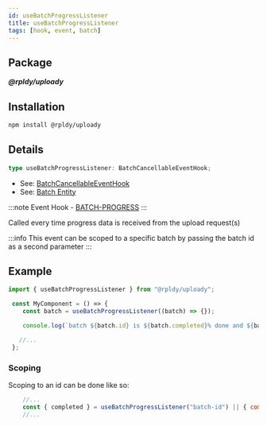 ```yaml
---
id: useBatchProgressListener
title: useBatchProgressListener
tags: [hook, event, batch]
---
```


## Package

**_@rpldy/uploady_**

## Installation

```bash npm2yarn
npm install @rpldy/uploady
```

## Details

```typescript
type useBatchProgressListener: BatchCancellableEventHook;
```

- See: [BatchCancellableEventHook](../types#batchcancellableeventhook)
- See: [Batch Entity](../entities#batch)

:::note
Event Hook - [BATCH-PROGRESS](../events#batchProgress)
:::

Called every time progress data is received from the upload request(s)

:::info
This event can be scoped to a specific batch by passing the batch id as a second parameter
:::


## Example

```javascript
import { useBatchProgressListener } from "@rpldy/uploady";

 const MyComponent = () => {
    const batch = useBatchProgressListener((batch) => {});

    console.log(`batch ${batch.id} is ${batch.completed}% done and ${batch.loaded} bytes uploaded`)

   //...
 };
```

### Scoping

Scoping to an id can be done like so:

```javascript
    //...
    const { completed } = useBatchProgressListener("batch-id") || { completed: 0 };
    //...
```
